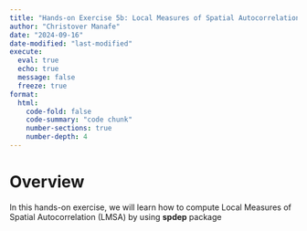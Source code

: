 ```yaml
---
title: "Hands-on Exercise 5b: Local Measures of Spatial Autocorrelation"
author: "Christover Manafe"
date: "2024-09-16"
date-modified: "last-modified"
execute: 
  eval: true
  echo: true
  message: false
  freeze: true
format: 
  html:
    code-fold: false
    code-summary: "code chunk"
    number-sections: true
    number-depth: 4
---
```


# Overview

In this hands-on exercise, we will learn how to compute Local Measures of Spatial Autocorrelation (LMSA) by using **spdep** package
